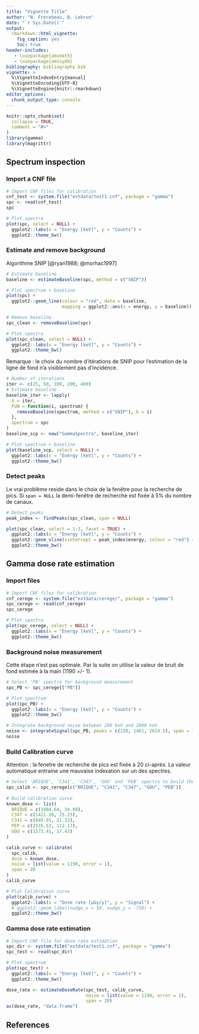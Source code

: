 ```yaml
---
title: "Vignette Title"
author: "N. Frerebeau, B. Lebrun"
date: "`r Sys.Date()`"
output:
  rmarkdown::html_vignette:
    fig_caption: yes
    toc: true
header-includes:
   - \usepackage{amsmath}
   - \usepackage{amssymb}
bibliography: bibliography.bib
vignette: >
  %\VignetteIndexEntry{manual}
  %\VignetteEncoding{UTF-8}
  %\VignetteEngine{knitr::rmarkdown}
editor_options: 
  chunk_output_type: console
---
```


```r
knitr::opts_chunk$set(
  collapse = TRUE,
  comment = "#>"
)
library(gamma)
library(magrittr)
```

## Spectrum inspection
### Import a CNF file
```r
# Import CNF files for calibration
cnf_test <- system.file("extdata/test1.cnf", package = "gamma")
spc <- read(cnf_test)
spc

# Plot spectra
plot(spc, select = NULL) +
  ggplot2::labs(x = "Energy [keV]", y = "Counts") +
  ggplot2::theme_bw()
```

### Estimate and remove background
Algorithme SNIP [@ryan1988; @morhac1997]

```r
# Estimate baseline
baseline <- estimateBaseline(spc, method = c("SNIP"))

# Plot spectrum + baseline
plot(spc) +
  ggplot2::geom_line(colour = "red", data = baseline,
                     mapping = ggplot2::aes(x = energy, y = baseline))

# Remove baseline
spc_clean <- removeBaseline(spc)

# Plot spectra
plot(spc_clean, select = NULL) +
  ggplot2::labs(x = "Energy [keV]", y = "Counts") +
  ggplot2::theme_bw()
```

Remarque : le choix du nombre d'itérations de SNIP pour l'estimation de la ligne de fond n'a visiblement pas d'incidence.

```r
# Number of iterations
iter <- c(25, 50, 100, 200, 400)
# Estimate baseline
baseline_iter <- lapply(
  X = iter, 
  FUN = function(i, spectrum) {
    removeBaseline(spectrum, method = c("SNIP"), k = i)
  },
  spectrum = spc
)
baseline_scp <- new("GammaSpectra", baseline_iter)

# Plot spectrum + baseline
plot(baseline_scp, select = NULL) +
  ggplot2::labs(x = "Energy [keV]", y = "Counts") +
  ggplot2::theme_bw()
```

### Detect peaks
Le vrai problème reside dans le choix de la fenêtre pour la recherche de pics.
Si `span = NULL` la demi-fenêtre de recherche est fixée à 5% du nombre de canaux.

```r
# Detect peaks
peak_index <- findPeaks(spc_clean, span = NULL)

plot(spc_clean, select = 1:3, facet = TRUE) +
  ggplot2::labs(x = "Energy [keV]", y = "Counts") +
  ggplot2::geom_vline(xintercept = peak_index$energy, colour = "red") +
  ggplot2::theme_bw()
```

## Gamma dose rate estimation
### Import files
```r
# Import CNF files for calibration
cnf_cerege <- system.file("extdata/cerege/", package = "gamma")
spc_cerege <- read(cnf_cerege)
spc_cerege

# Plot spectra
plot(spc_cerege, select = NULL) +
  ggplot2::labs(x = "Energy [keV]", y = "Counts") +
  ggplot2::theme_bw()
```

### Background noise measurement
Cette étape n'est pas optimale. Par la suite on utilise la valeur de bruit de fond estimée à la main (1190 +/- 1).
```r
# Select 'PB' spectra for background measurement
spc_PB <- spc_cerege[["PB"]]

# Plot spectrum
plot(spc_PB) +
  ggplot2::labs(x = "Energy [keV]", y = "Counts") +
  ggplot2::theme_bw()

# Integrate background noise between 200 keV and 2800 keV
noise <- integrateSignal(spc_PB, peaks = c(238, 1461, 2614.5), span = 100)
noise
```

### Build Calibration curve
Attention : la fenetre de recherche de pics est fixée à 20 ci-après. La valeur automatique entraine une mauvaise indexation sur un des spectres.

```r
# Select 'BRIQUE', 'C341', 'C347', 'GOU' and 'PEB' spectra to build the curve
spc_calib <- spc_cerege[c("BRIQUE", "C341", "C347", "GOU", "PEB")]
  
# Build calibration curve
known_dose <- list(
  BRIQUE = c(1984.64, 34.08),
  C347 = c(1421.38, 25.25),
  C341 = c(849.01, 21.32),
  PEP = c(2535.53, 112.17),
  GOU = c(1573.41, 17.43)
)

calib_curve <- calibrate(
  spc_calib,
  dose = known_dose,
  noise = list(value = 1190, error = 1),
  span = 20
)
calib_curve

# Plot Calibration curve
plot(calib_curve) +
  ggplot2::labs(x = "Dose rate [µGy/y]", y = "Signal") +
  # ggplot2::geom_label(nudge_x = 50, nudge_y = -750) +
  ggplot2::theme_bw()
```

### Gamma dose rate estimation
```r
# Import CNF file for dose rate estimation
spc_dir <- system.file("extdata/test1.cnf", package = "gamma")
spc_test <- read(spc_dir)

# Plot spectrum
plot(spc_test) +
  ggplot2::labs(x = "Energy [keV]", y = "Counts") +
  ggplot2::theme_bw()

dose_rate <- estimateDoseRate(spc_test, calib_curve, 
                              noise = list(value = 1190, error = 1),
                              span = 20)
as(dose_rate, "data.frame")
```

## References
